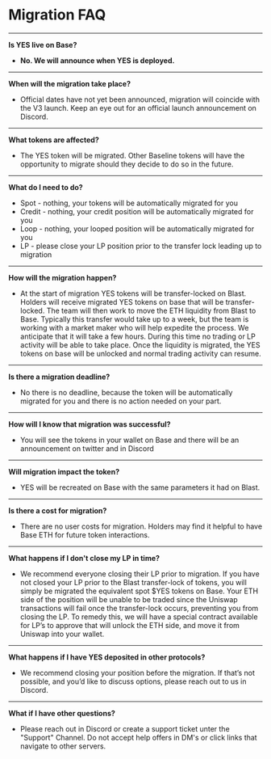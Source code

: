 # Migration FAQ

_____

**Is YES live on Base?**

- **No. We will announce when YES is deployed.** 

_____

**When will the migration take place?**

- Official dates have not yet been announced, migration will coincide with the V3 launch. 
Keep an eye out for an official launch announcement on Discord.

_____

**What tokens are affected?**

- The YES token will be migrated. Other Baseline tokens will have the opportunity 
to migrate should they decide to do so in the future.

_____

**What do I need to do?**

- Spot - nothing, your tokens will be automatically migrated for you
- Credit - nothing, your credit position will be automatically migrated for you
- Loop - nothing, your looped position will be automatically migrated for you
- LP - please close your LP position prior to the transfer lock leading up to migration

_____

**How will the migration happen?**

- At the start of migration YES tokens will be transfer-locked on Blast. 
Holders will receive migrated YES tokens on base that will be transfer-locked. 
The team will then work to move the ETH liquidity from Blast to Base. Typically this transfer 
would take up to a week, but the team is working with a market maker who will help expedite the process. 
We anticipate that it will take a few hours. During this time no trading or LP activity will be able 
to take place. Once the liquidity is migrated, the YES tokens on base will be unlocked and normal 
trading activity can resume.

_____

**Is there a migration deadline?**

- No there is no deadline, because the token will be automatically migrated for you and there 
is no action needed on your part.

_____

**How will I know that migration was successful?**

- You will see the tokens in your wallet on Base and there will be an announcement on twitter 
and in Discord

_____

**Will migration impact the token?**

- YES will be recreated on Base with the same parameters it had on Blast.

_____

**Is there a cost for migration?**

- There are no user costs for migration. Holders may find it helpful to have Base ETH for 
future token interactions.

_____

**What happens if I don't close my LP in time?**

- We recommend everyone closing their LP prior to migration. If you have not closed your LP prior 
to the Blast transfer-lock of tokens, you will simply be migrated the equivalent spot $YES tokens on 
Base. Your ETH side of the position will be unable to be traded since the Uniswap transactions will 
fail once the transfer-lock occurs, preventing you from closing the LP. To remedy this, we will have 
a special contract available for LP’s to approve that will unlock the ETH side, and move it from Uniswap 
into your wallet.

_____

**What happens if I have YES deposited in other protocols?**

- We recommend closing your position before the migration. If that’s not possible, and you’d like to 
discuss options, please reach out to us in Discord.

_____

**What if I have other questions?**

- Please reach out in Discord or create a support ticket unter the "Support" Channel. 
Do not accept help offers in DM's or click links that navigate to other servers.
